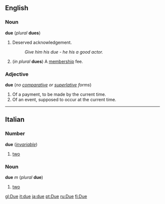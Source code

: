 ==English==
===Noun===
'''due''' (''plural'' '''dues''')

#Deserved acknowledgement.
#:''Give him his due - he his a good actor.''
#(''in plural'' '''dues''') A [[membership]] fee.

===Adjective===
'''due''' (''no [[comparative]] or [[superlative]] forms'')

#Of a payment, to be made by the current time.
#Of an event, supposed to occur at the current time.

----
==Italian==
===Number===
'''due''' (''[[invariable]]'')

#[[two]]

<!--do not put non-English translations in foreign-language entries-->

===Noun===
'''due''' ''m'' (''plural'' '''due''') <!--sic-->

#[[two]]

<!--do not put non-English translations in foreign-language entries-->

[[gl:Due]]
[[it:due]]
[[ja:due]]
[[pt:Due]]
[[ru:Due]]
[[fi:Due]]